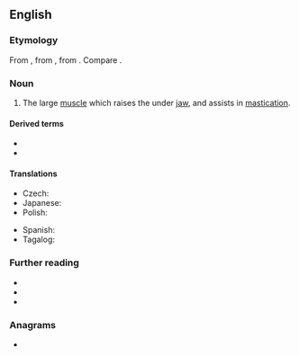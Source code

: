 ==English==
{{wikipedia}}

===Etymology===
From {{etyl|NL.|en}}, from {{etyl|grc|en}} {{m|grc|μασητήρ||a chewer, a muscle of the lower jaw used in chewing}}, from {{m|grc|μασᾶσθαι||to chew}}. Compare {{cog|fr|masséter}}.

===Noun===
{{en-noun}}

# {{lb|en|anatomy}} The large [[muscle]] which raises the under [[jaw]], and assists in [[mastication]].

====Derived terms====
* {{l|en|masseteral}}
* {{l|en|masseteric}}

====Translations====
{{trans-top|the large muscle which raises the under jaw, and assists in mastication}}
* Czech: {{t|cs|žvýkací sval|m}}
* Japanese: {{t|ja|咬筋|tr=こうきん, kōkin|sc=Jpan}}
* Polish: {{t|pl|mięsień żwacz|m}}
{{trans-mid}}
* Spanish: {{t|es|masetero|m}}
* Tagalog: {{t|tl|pangnguya}}
{{trans-bottom}}

===Further reading===
* {{R:Webster 1913}}
* {{R:Century 1911}}
* {{R:OneLook}}

===Anagrams===
* {{anagrams|en|Maestres|Seamster|measters|seamster|smearest|steamers|streames}}